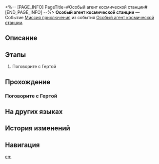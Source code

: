 <%-- [PAGE_INFO]
PageTitle=#Особый агент космической станции#
[END_PAGE_INFO] --%>
{{Дополнить|Диалоги.}}
{{Миссия Инфобокс
|id              = 8035301
|Название        = 
|Изображение     = Миссия Особый агент космической станции.png
|Тип             = Миссия приключения
|Событие         = Особый агент космической станции
|Глава           = 
|Условия         = Достигните [[Уровень Освоения|Уровня Освоения]] 21
|Персонажи       = Первопроходец
|СтартЛокация    = [[Космическая станция «Герта»]] — [[Зона хранения]]
|Мир             = Космическая станция «Герта»
|Предыдущая      = 
|Следующая       = 
|Награды         = Кредиты*5 000
}}
'''Особый агент космической станции''' — Событие [[Миссия приключения]] из события [[Особый агент космической станции]].

==Описание==
{{Описание|<!--официальное описание из Перекрёстка судеб-->}}

==Этапы==
# Поговорите с Гертой

==Прохождение==
{{Дополнить}}
===Поговорите с Гертой===
{{Описание миссии|тип=Миссия приключения|локация=Зона хранения|Герта ищет вас. Шанс увидеть её настолько «дружелюбной» выпадает редко. Интересно, что она задумала... В общем, стоит её расспросить.}}
{{Диалог Начало}}
{{Диалог Конец}}

==На других языках==
{{На других языках
|en   = Space Station Task Force
|zhs  = 空间站特派
|zht  = 太空站特派
|ja   = ステーション特派
|ko   = 우주정거장 특파
|es   = Comando de la Estación Espacial
|fr   = Force d'intervention de la station spatiale
|ru   = Особый агент космической станции
|th   = ปฏิบัติการสถานีอวกาศ
|vi   = Ủy Thác Đặc Biệt Trạm Không Gian
|de   = Raumstation-Spezialeinheit
|id   = Satgas Stasiun Luar Angkasa
|pt   = Força-Tarefa da Estação Espacial
}}

==История изменений==
{{История изменений|3.5}}

==Навигация==
{{Миссия приключения Навбокс|Глава }}

[[en:]]
